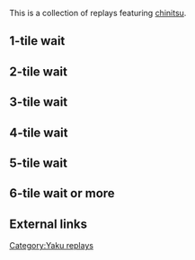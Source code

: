 This is a collection of replays featuring [[chinitsu]].

==1-tile wait==
{{Replay/Tenhou.net|
| player      = [[User:KyuuAA|KyuuAA]]
| playerrank  = 1d
| date        = 2012-09-03
| windround   = East
| roundnumber = 2
| honba       = 4
| haipai  = 23m6p13466779s56z
| draw    = 5s
| hand    = 1134455667799s
| off     = Shimocha
| agari   = 3s
| url     = http://tenhou.net/0/?log=2012090318gm-0009-0000-88686b40&tw=0&ts=4
| comment = Tiles paired up to form chiitoitsu.  Riichi called resulting in sanbaiman.
}}

==2-tile wait==
{{Replay/Tenhou.net|
| player      = aquaweed
| playerrank  = 2d
| date        = 2016-01-23
| windround   = East 
| roundnumber = 3
| honba       = 3
| haipai  = 2m4p345779s13556z
| draw    = 1m
| hand    = 12233444566778s
| off     = Shimocha
| agari   = 5s
| url     = http://tenhou.net/0/?log=2016012316gm-0089-0000-6b57f3e7&tw=3&ts=4
| comment = Damaten menchiniisou, which would have scored sanbaiman and won the game if riichi was called.
}}
{{Replay/Tenhou.net|
| player      = ペンギンナイト
| playerrank  = 5k
| date        = 2016-10-26
| windround   = East
| roundnumber = 2
| honba       = 0
| haipai  = 3344889m4p4689s3z
| draw    = 3p
| hand    = 2233446778899m
| off     = Kamicha
| agari   = 6m
| url     = http://tenhou.net/0/?log=2016102608gm-0009-0000-d632cc4e&tw=2&ts=1
| comment = Ippatsu kazoe yakuman.
}}
{{Replay/Tenhou.net|
| player      = 【Ellan】
| playerrank  = 6d
| date        = 2018-03-23
| windround   = East
| roundnumber = 1
| honba       = 0
| haipai  = 5m6p1223405689s1z
| draw    = 9m
| hand    = 2234056678999s
| off     = Tsumo<!--"Tsumo". For a ron, put "Kamicha", "Toimen", or "Shimocha"-->
| agari   = 4s
| url     = http://tenhou.net/0/?log=2018032300gm-0029-0000-75ba1a35&tw=3
| comment = Damaten tsumo for baiman.
}}

==3-tile wait==
{{Replay/Tenhou.net|
| player      = afgg
| playerrank  = default
| date        = 2017-03-30
| windround   = East
| roundnumber = 3
| honba       = 0
| haipai  = 3m1299p124447s26z
| draw    = 5s
| hand    = 1234445557999s
| off     = Kamicha
| agari   = 7s
| url     = http://tenhou.net/0/?log=2017033015gm-0009-7447-f6668040&tw=3&ts=3
| comment = Damaten chinitsu with sanankou using [[kantankan]] pattern.
}}

==4-tile wait==
{{Replay/Tenhou.net|
| player      = WHMBoar
| playerrank  = 1d
| date        = 2018-09-20
| windround   = E
| roundnumber = 4
| honba       = 0
| haipai  = 26p2308999s1467z
| draw    = 7s
| hand    = 2334405578999s
| off     = Shimocha
| agari   = 2s
| url     = http://tenhou.net/0/?log=2018092009gm-0009-7447-36114d43&tw=2&t=4
| comment = Natural chinitsu hand, called for oikake.
}}

==5-tile wait==
{{Replay/Tenhou.net|
| player      = [[User:KyuuAA|Kyuu44]]
| playerrank  = 
| date        = 2012-12-22
| windround   = S
| roundnumber = 3
| honba       = 0
| haipai  = 88m3334456888p7z
| draw    = 4p
| hand    = 3334445667888p
| off     = Toimen
| agari   = 4p
| url     = http://tenhou.net/0/?log=2009122209gm-0009-0000-16c1785c&tw=0&ts=6
| comment = Very well developed haipai
}}
{{Replay/Tenhou.net|
| player      = 幸福について
| playerrank  = 4d
| date        = 2015-08-24
| windround   = East
| roundnumber = 4
| honba       = 2
| haipai  = 889m2233466778s2z
| draw    = 7m
| hand    = 1223346667888s
| off     = tsumo
| agari   = 7s
| url     = http://tenhou.net/0/?log=2015082408gm-0089-0000-93df10d3&tw=3&ts=5
| comment = Fast tenpai hand broken to push for chinitsu, in an attempt to chase down first place.
}}
{{Replay/Tenhou.net|
| player      = [[User:KyuuAA|KyuuAA]]
| playerrank  = 5d
| date        = 2018-06-09
| windround   = South
| roundnumber = 1
| honba       = 0
| haipai  = 114456m34p07s347z
| draw    = 4m
| hand    = 1113444567789m
| off     = Toimen
| agari   = 3m
| url     = http://tenhou.net/0/?log=2018060913gm-0029-0000-1c85ddb8&tw=1&ts=6
| comment = Cheap tenpai converted into chinitsu.
}}
{{Replay/Tenhou.net|
| player      = 幸福について
| playerrank  = 4d
| date        = 08-24-2015
| windround   = East
| roundnumber = 4
| honba       = 2
| haipai  = 889m2233466778s2z
| draw    = 7m
| hand    = 1223346667888s
| off     = tsumo
| agari   = 7s
| url     = http://tenhou.net/0/?log=2015082408gm-0089-0000-93df10d3&tw=3&ts=5
| comment = Fast tenpai hand broken to push for chinitsu, in an attempt to chase down first place.
}}

==6-tile wait or more==
{{Replay/Tenhou.net|
| player      = DdR_Dan
| playerrank  = 7d
| date        = 2015-11-09
| windround   = S
| roundnumber = 2
| honba       = 0
| haipai  = 39m333406678p1s5z
| draw    = 8p
| hand    = 3334056677888p
| off     = Shimocha
| agari   = 2p
| url     = http://tenhou.net/3/?log=2015110910gm-00a9-0000-cc9970d2&tw=2&ts=6
| comment = Damaten 8-sided tanyao chinitsu, with no need to discard any pinzu.
}}

==External links==
{{Navbox yaku replays}}

[[Category:Yaku replays]]
